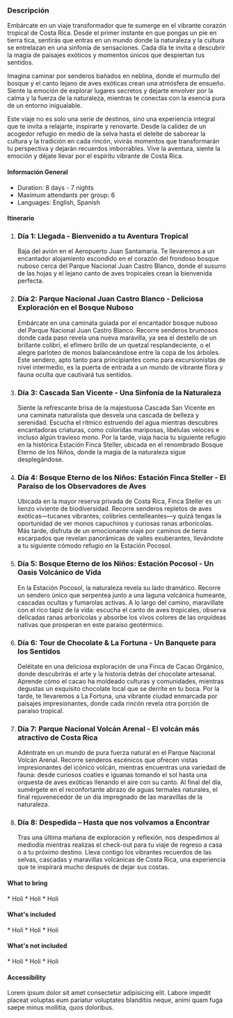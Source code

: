 

### Descripción

Embárcate en un viaje transformador que te sumerge en el vibrante corazón tropical de Costa Rica. Desde el primer instante en que pongas un pie en tierra tica, sentirás que entras en un mundo donde la naturaleza y la cultura se entrelazan en una sinfonía de sensaciones. Cada día te invita a descubrir la magia de paisajes exóticos y momentos únicos que despiertan tus sentidos.

Imagina caminar por senderos bañados en neblina, donde el murmullo del bosque y el canto lejano de aves exóticas crean una atmósfera de ensueño. Siente la emoción de explorar lugares secretos y dejarte envolver por la calma y la fuerza de la naturaleza, mientras te conectas con la esencia pura de un entorno inigualable.

Este viaje no es solo una serie de destinos, sino una experiencia integral que te invita a relajarte, inspirarte y renovarte. Desde la calidez de un acogedor refugio en medio de la selva hasta el deleite de saborear la cultura y la tradición en cada rincón, vivirás momentos que transformarán tu perspectiva y dejarán recuerdos imborrables. Vive la aventura, siente la emoción y déjate llevar por el espíritu vibrante de Costa Rica.
#### <FaInfoCircle size={20} className="me-3"/> Información General

<ul className="ms-9 list-none">
  <li className="flex items-center gap-1"><IoIosTimer /> Duration: 8 days - 7 nights</li>
  <li className="flex items-center gap-1"><BsFillPeopleFill /> Maximum attendants per group: 6</li>
  <li className="flex items-center gap-1"><IoLanguageSharp /> Languages: English, Spanish</li>
</ul>

#### <FaListUl size={20} className="me-3"/> Itinerario


<ol className="ms-9 relative border-s border-slate-700 ">                  
    <li className="mb-5 ms-4">
        <div className="absolute w-3 h-3 bg-slate-700 rounded-full mt-1.5 -start-1.5 border border-white "></div>
        <h3 className="text-lg font-semibold">Día 1: Llegada - Bienvenido a tu Aventura Tropical</h3>
        <p className="text-base font-normal text-gray-600">Baja del avión en el Aeropuerto Juan Santamaría. Te llevaremos a un encantador alojamiento escondido en el corazón del frondoso bosque nuboso cerca del Parque Nacional Juan Castro Blanco, donde el susurro de las hojas y el lejano canto de aves tropicales crean la bienvenida perfecta.</p>
    </li>
    <li className="mb-5 ms-4">
        <div className="absolute w-3 h-3 bg-slate-700 rounded-full mt-1.5 -start-1.5 border border-white "></div>
        <h3 className="text-lg font-semibold">Día 2: Parque Nacional Juan Castro Blanco - Deliciosa Exploración en el Bosque Nuboso</h3>
        <p className="text-base font-normal text-gray-600">Embárcate en una caminata guiada por el encantador bosque nuboso del Parque Nacional Juan Castro Blanco. Recorre senderos brumosos donde cada paso revela una nueva maravilla, ya sea el destello de un brillante colibrí, el efímero brillo de un quetzal resplandeciente, o el alegre parloteo de monos balanceándose entre la copa de los árboles. Este sendero, apto tanto para principiantes como para excursionistas de nivel intermedio, es la puerta de entrada a un mundo de vibrante flora y fauna oculta que cautivará tus sentidos.</p>
    </li>
    <li className="mb-5 ms-4">
        <div className="absolute w-3 h-3 bg-slate-700 rounded-full mt-1.5 -start-1.5 border border-white "></div>
        <h3 className="text-lg font-semibold">Día 3: Cascada San Vicente - Una Sinfonía de la Naturaleza</h3>
        <p className="text-base font-normal text-gray-600">Siente la refrescante brisa de la majestuosa Cascada San Vicente en una caminata naturalista que desvela una cascada de belleza y serenidad. Escucha el rítmico estruendo del agua mientras descubres encantadoras criaturas, como coloridas mariposas, libélulas veloces e incluso algún travieso mono. Por la tarde, viaja hacia tu siguiente refugio en la histórica Estación Finca Steller, ubicada en el renombrado Bosque Eterno de los Niños, donde la magia de la naturaleza sigue desplegándose.</p>
    </li>
    <li className="mb-5 ms-4">
        <div className="absolute w-3 h-3 bg-slate-700 rounded-full mt-1.5 -start-1.5 border border-white "></div>
        <h3 className="text-lg font-semibold">Día 4: Bosque Eterno de los Niños: Estación Finca Steller - El Paraíso de los Observadores de Aves</h3>
        <p className="text-base font-normal text-gray-600">Ubicada en la mayor reserva privada de Costa Rica, Finca Steller es un lienzo viviente de biodiversidad. Recorre senderos repletos de aves exóticas—tucanes vibrantes, colibríes centelleantes—y quizá tengas la oportunidad de ver monos capuchinos y curiosas ranas arborícolas. Más tarde, disfruta de un emocionante viaje por caminos de tierra escarpados que revelan panorámicas de valles exuberantes, llevándote a tu siguiente cómodo refugio en la Estación Pocosol.</p>
    </li>
    <li className="mb-5 ms-4">
        <div className="absolute w-3 h-3 bg-slate-700 rounded-full mt-1.5 -start-1.5 border border-white "></div>
        <h3 className="text-lg font-semibold">Día 5: Bosque Eterno de los Niños: Estación Pocosol - Un Oasis Volcánico de Vida</h3>
        <p className="text-base font-normal text-gray-600">En la Estación Pocosol, la naturaleza revela su lado dramático. Recorre un sendero único que serpentea junto a una laguna volcánica humeante, cascadas ocultas y fumarolas activas. A lo largo del camino, maravíllate con el rico tapiz de la vida: escucha el canto de aves tropicales, observa delicadas ranas arborícolas y absorbe los vivos colores de las orquídeas nativas que prosperan en este paraíso geotérmico.</p>
    </li>
    <li className="mb-5 ms-4">
        <div className="absolute w-3 h-3 bg-slate-700 rounded-full mt-1.5 -start-1.5 border border-white "></div>
        <h3 className="text-lg font-semibold">Día 6: Tour de Chocolate & La Fortuna - Un Banquete para los Sentidos</h3>
        <p className="text-base font-normal text-gray-600">Deléitate en una deliciosa exploración de una Finca de Cacao Orgánico, donde descubrirás el arte y la historia detrás del chocolate artesanal. Aprende cómo el cacao ha moldeado culturas y comunidades, mientras degustas un exquisito chocolate local que se derrite en tu boca. Por la tarde, te llevaremos a La Fortuna, una vibrante ciudad enmarcada por paisajes impresionantes, donde cada rincón revela otra porción de paraíso tropical.</p>
    </li>
    <li className="mb-5 ms-4">
        <div className="absolute w-3 h-3 bg-slate-700 rounded-full mt-1.5 -start-1.5 border border-white "></div>
        <h3 className="text-lg font-semibold">Día 7: Parque Nacional Volcán Arenal - El volcán más atractivo de Costa Rica</h3>
        <p className="text-base font-normal text-gray-600">Adéntrate en un mundo de pura fuerza natural en el Parque Nacional Volcán Arenal. Recorre senderos escénicos que ofrecen vistas impresionantes del icónico volcán, mientras encuentras una variedad de fauna: desde curiosos coatíes e iguanas tomando el sol hasta una orquesta de aves exóticas llenando el aire con su canto. Al final del día, sumérgete en el reconfortante abrazo de aguas termales naturales, el final rejuvenecedor de un día impregnado de las maravillas de la naturaleza.</p>
    </li>
    <li className="ms-4">
        <div className="absolute w-3 h-3 bg-slate-700 rounded-full mt-1.5 -start-1.5 border border-white "></div>
        <h3 className="text-lg font-semibold">Día 8: Despedida – Hasta que nos volvamos a Encontrar</h3>
        <p className="text-base font-normal text-gray-600">Tras una última mañana de exploración y reflexión, nos despedimos al mediodía mientras realizas el check-out para tu viaje de regreso a casa o a tu próximo destino. Lleva contigo los vibrantes recuerdos de las selvas, cascadas y maravillas volcánicas de Costa Rica, una experiencia que te inspirará mucho después de dejar sus costas.</p>
    </li>
</ol>


#### <BsFillBackpack2Fill size={20} className="me-3"/> What to bring

<section className="ms-14">
    * Holi
    * Holi
    * Holi
</section>

#### <FaCheckCircle size={20} className="me-3"/> What's included

<section className="ms-14">
    * Holi
    * Holi
    * Holi
</section>

#### <FaTimesCircle  size={20} className="me-3"/> What's not included

<section className="ms-14">
    * Holi
    * Holi
    * Holi
</section>

#### <FaWheelchair  size={20} className="me-3"/> Accessibility

Lorem ipsum dolor sit amet consectetur adipisicing elit. Labore impedit placeat voluptas eum pariatur voluptates blanditiis neque, animi quam fuga saepe minus mollitia, quos doloribus.